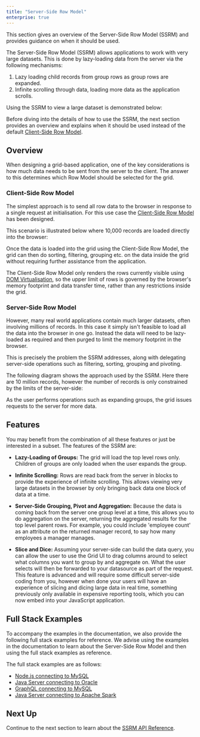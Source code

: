 ```yaml
---
title: "Server-Side Row Model"
enterprise: true
---
```


This section gives an overview of the Server-Side Row Model (SSRM) and provides guidance on when it should be used.

The Server-Side Row Model (SSRM) allows applications to work with very large datasets. This is done by lazy-loading data from the server via the following mechanisms:

1. Lazy loading child records from group rows as group rows are expanded.
1. Infinite scrolling through data, loading more data as the application scrolls.

Using the SSRM to view a large dataset is demonstrated below:

<gif src="server-side-showcase.gif" alt="Server-Side Showcase"></gif>

Before diving into the details of how to use the SSRM, the next section provides an overview and explains when it should be used instead of the default [Client-Side Row Model](/client-side-model/).

## Overview

When designing a grid-based application, one of the key considerations is how much data needs to be sent from the server to the client. The answer to this determines which Row Model should be selected for the grid.


### Client-Side Row Model

The simplest approach is to send all row data to the browser in response to a single request at initialisation. For this use case the [Client-Side Row Model](/client-side-model/) has been designed.

This scenario is illustrated below where 10,000 records are loaded directly into the browser:

<image-caption src="server-side-model/resources/in-memory-row-model.png" alt="in-memory-row-model" constrained="true" centered="true"></image-caption>

Once the data is loaded into the grid using the Client-Side Row Model, the grid can then do sorting, filtering, grouping etc. on the data inside the grid without requiring further assistance from the application.

The Client-Side Row Model only renders the rows currently visible using [DOM Virtualisation](/dom-virtualisation/), so the upper limit of rows is governed by the browser's memory footprint and data transfer time, rather than any restrictions inside the grid.

### Server-Side Row Model

However, many real world applications contain much larger datasets, often involving millions of records. In this case it simply isn't feasible to load all the data into the browser in one go. Instead the data will need to be lazy-loaded as required and then purged to limit the memory footprint in the browser.

This is precisely the problem the SSRM addresses, along with delegating server-side operations such as filtering, sorting, grouping and pivoting.

The following diagram shows the approach used by the SSRM. Here there are 10 million records, however the number of records is only constrained by the limits of the server-side:

<image-caption src="server-side-model/resources/enterprise-row-model.png" alt="enterprise-row-model" constrained="true" centered="true"></image-caption>

As the user performs operations such as expanding groups, the grid issues requests to the server for more data.

## Features

You may benefit from the combination of all these features or just be interested in a subset. The features of the SSRM are:

- **Lazy-Loading of Groups:** The grid will load the top level rows only. Children of groups are only loaded when the user expands the group.

- **Infinite Scrolling:** Rows are read back from the server in blocks to provide the experience of infinite scrolling. This allows viewing very large datasets in the browser by only bringing back data one block of data at a time.

- **Server-Side Grouping, Pivot and Aggregation:** Because the data is coming back from the server one group level at
a time, this allows you to do aggregation on the server, returning the aggregated results for the top level parent
rows. For example, you could include 'employee count' as an attribute on the returned manager record, to say how many
employees a manager manages.

- **Slice and Dice:** Assuming your server-side can build the data query, you can allow the user to use the Grid UI
to drag columns around to select what columns you want to group by and aggregate on. What the user selects will then
be forwarded to your datasource as part of the request. This feature is advanced and will require some difficult
server-side coding from you, however when done your users will have an experience of slicing and dicing large data in
real time, something previously only available in expensive reporting tools, which you can now embed into your
JavaScript application.

## Full Stack Examples

To accompany the examples in the documentation, we also provide the following full stack examples for reference.
We advise using the examples in the documentation to learn about the Server-Side Row Model and then using the full
stack examples as reference.

The full stack examples are as follows:

- [Node.js connecting to MySQL](/server-side-operations-nodejs/)
- [Java Server connecting to Oracle](/server-side-operations-oracle/)
- [GraphQL connecting to MySQL](/server-side-operations-graphql/)
- [Java Server connecting to Apache Spark](/server-side-operations-spark/)


## Next Up

Continue to the next section to learn about the [SSRM API Reference](/server-side-model-api-reference/).

